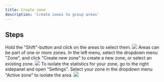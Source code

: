 ```yaml
---
title: Create zone
description: 'Create zones to group areas'
---
```


## Steps

<Steps>
  <Step title="Select an area">
    Hold the "Shift"-button and click on the areas to select them.
    <Frame type="glass">
        <img src="/images/engine/areas/create-zone/step-1.png" />
    </Frame>
  </Step>
  <Step title="Create zone">
    <Info>
      Areas can be part of one or more zones.
    </Info>
    In the left menu, select the dropdown menu "Zone", and click "Create new zone" to create a new zone, or select an existing zone.
    <Frame type="glass">
        <img src="/images/engine/areas/create-zone/step-2.png" />
    </Frame>
  </Step>
  <Step title="Activate zone">
    To isolate the statistics for your zone, go to the right sidepanel and open "Settings". Select your zone in the dropdown menu "Active zone" to isolate the area.
    <Frame type="glass">
        <img src="/images/engine/areas/create-zone/step-3.png" />
    </Frame>
  </Step>
</Steps>
